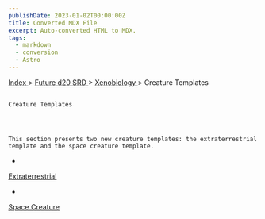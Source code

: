 ```yaml
---
publishDate: 2023-01-02T00:00:00Z
title: Converted MDX File
excerpt: Auto-converted HTML to MDX.
tags:
  - markdown
  - conversion
  - Astro
---
```







[
      Index
     ](-index)
     >
     [
      Future d20 SRD
     ](future-d20-srd-index)
     >
     [
      Xenobiology
     ](future-d20-srd-xenobiology-index)
     > Creature Templates
    




## 
    Creature Templates
   



    This section presents two new creature templates: the extraterrestrial template and the space creature template.
   


- 
[
      Extraterrestrial
     ](future-d20-srd-xenobiology-creature-templates-extraterrestrial)

- 
[
      Space Creature
     ](future-d20-srd-xenobiology-creature-templates-space-creature)






